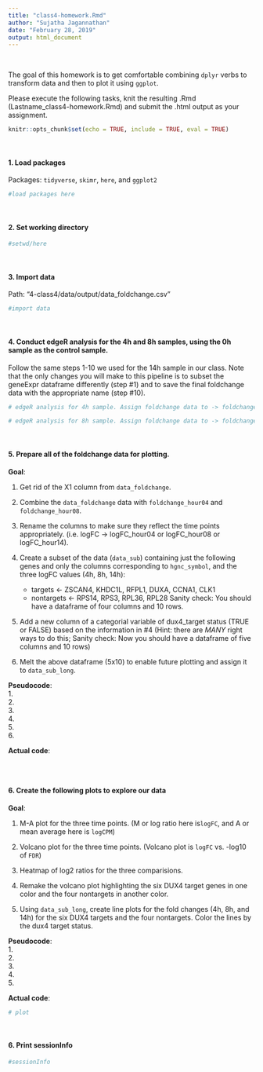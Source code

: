 ```yaml
---
title: "class4-homework.Rmd"
author: "Sujatha Jagannathan"
date: "February 28, 2019"
output: html_document
---
```

<br/>

The goal of this homework is to get comfortable combining `dplyr` verbs to transform data and then to plot it using `ggplot`. 

Please execute the following tasks, knit the resulting .Rmd (Lastname_class4-homework.Rmd) and submit the .html output as your assignment.

```r
knitr::opts_chunk$set(echo = TRUE, include = TRUE, eval = TRUE)
```

<br/>

#### 1. Load packages 
Packages: `tidyverse`, `skimr`, `here`, and `ggplot2` 
```r
#load packages here

```

<br/>

#### 2. Set working directory
```r
#setwd/here

```

<br/>

#### 3. Import data
Path: "4-class4/data/output/data_foldchange.csv"
```r
#import data

```

<br/>

#### 4. Conduct edgeR analysis for the 4h and 8h samples, using the 0h sample as the control sample. 
Follow the same steps 1-10 we used for the 14h sample in our class. Note that the only changes you will make to this pipeline is to subset the geneExpr dataframe differently (step #1) and to save the final foldchange data with the appropriate name (step #10). 

```r
# edgeR analysis for 4h sample. Assign foldchange data to -> foldchange_hour04

# edgeR analysis for 8h sample. Assign foldchange data to -> foldchange_hour08

```

<br/>

#### 5. Prepare all of the foldchange data for plotting. 

**Goal**:   

1. Get rid of the X1 column from `data_foldchange`.   

2. Combine the `data_foldchange` data with `foldchange_hour04` and `foldchange_hour08`.  

3. Rename the columns to make sure they reflect the time points appropriately. (i.e. logFC -> logFC_hour04 or logFC_hour08 or logFC_hour14).   

4. Create a subset of the data (`data_sub`) containing just the following genes and only the columns corresponding to `hgnc_symbol`, and the three logFC values (4h, 8h, 14h): 
    - targets <- ZSCAN4, KHDC1L, RFPL1, DUXA, CCNA1, CLK1
    - nontargets <- RPS14, RPS3, RPL36, RPL28
Sanity check: You should have a dataframe of four columns and 10 rows.   

5. Add a new column of a categorial variable of dux4_target status (TRUE or FALSE) based on the information in #4 (Hint: there are *MANY* right ways to do this; Sanity check: Now you should have a dataframe of five columns and 10 rows)  

6. Melt the above dataframe (5x10) to enable future plotting and assign it to `data_sub_long`.   

**Pseudocode**:  
1.   
2.   
3.   
4.   
5.   
6.   

**Actual code**: 
```r

```

<br/>

#### 6. Create the following plots to explore our data  

**Goal**:   

1. M-A plot for the three time points. (M or log ratio here is`logFC`, and A or mean average here is `logCPM`)  

2. Volcano plot for the three time points. (Volcano plot is `logFC` vs. -log10 of `FDR`)  

3. Heatmap of log2 ratios for the three comparisions.   

4. Remake the volcano plot highlighting the six DUX4 target genes in one color and the four nontargets in another color.   

5. Using `data_sub_long`, create line plots for the fold changes (4h, 8h, and 14h) for the six DUX4 targets and the four nontargets. Color the lines by the dux4 target status.  

**Pseudocode**:  
1.   
2.   
3.   
4.   
5.   

**Actual code**: 
```r
# plot
```

<br/>

#### 6. Print sessionInfo {.smallest}

```r
#sessionInfo

```
